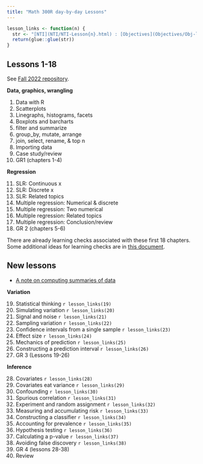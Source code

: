 ```yaml
---
title: "Math 300R day-by-day Lessons"
---
```


```r
lesson_links <- function(n) {
  str <- "[NTI](NTI/NTI-Lesson{n}.html) : [Objectives](Objectives/Obj-lesson-{n}.html) : [LC](LC-lesson{n}.html) : [Reading](Textbook/Reading-notes-lesson-{n}.html) : [Student notes](Student-notes-lesson-{n}.Rmd)"
  return(glue::glue(str))
}
```
 
 
## Lessons 1-18

See [Fall 2022 repository](https://github.com/DS-USAFA/Core_Stats).

**Data, graphics, wrangling**

1. Data with R
2. Scatterplots
3. Linegraphs, histograms, facets
4. Boxplots and barcharts
5. filter and summarize
6. group_by, mutate, arrange
7. join, select, rename, & top n
8. Importing data
9. Case study/review
10. GR1 (chapters 1-4)

**Regression** 

11. SLR: Continuous x
12. SLR: Discrete x
13. SLR: Related topics
14. Multiple regression: Numerical & discrete
15. Multiple regression: Two numerical
16. Multiple regression: Related topics
17. Multiple regression: Conclusion/review
18. GR 2 (chapters 5-6)

There are already learning checks associated with these first 18 chapters. Some additional ideas for learning checks are in [this document](first-half-LC.html).

## New lessons

- [A note on computing summaries of data](Student-notes/Student-notes-computing-summaries.html)

**Variation**

19. Statistical thinking `r lesson_links(19)`
20. Simulating variation `r lesson_links(20)`
21. Signal and noise `r lesson_links(21)`
22. Sampling variation `r lesson_links(22)`
23. Confidence intervals from a single sample `r lesson_links(23)`
24. Effect size `r lesson_links(24)`
25. Mechanics of prediction `r lesson_links(25)`
26. Constructing a prediction interval `r lesson_links(26)`
27. GR 3 (Lessons 19-26) 

**Inference**

28. Covariates `r lesson_links(28)`
29. Covariates eat variance `r lesson_links(29)`
30. Confounding `r lesson_links(30)`
31. Spurious correlation `r lesson_links(31)`
32. Experiment and random assignment `r lesson_links(32)`
33. Measuring and accumulating risk `r lesson_links(33)`
34. Constructing a classifier `r lesson_links(34)`
35. Accounting for prevalence `r lesson_links(35)`
36. Hypothesis testing `r lesson_links(36)`
37. Calculating a p-value `r lesson_links(37)`
38. Avoiding false discovery `r lesson_links(38)`
39. GR 4 (lessons 28-38) 
40. Review 
